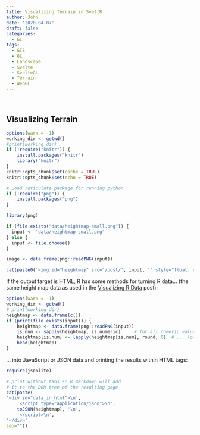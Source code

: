 ```yaml
---
title: Visualizing Terrain in SveltR
author: John
date: '2020-04-07'
draft: false
categories:
  - GL
tags:
  - GIS
  - GL
  - Landscape
  - Svelte
  - SvelteGL
  - Terrain
  - WebGL
---
```


<div id="terrain-app" role="main" style="width: 100%; min-width: 800px; margin-left: -86px;">
&nbsp;
</div>

## Visualizing Terrain

```r
options(warn = -1)
working_dir <- getwd()
#print(working_dir)
if (!require("knitr")) {
    install.packages("knitr")
    library("knitr")
}
knitr::opts_chunk$set(cache = TRUE)
knitr::opts_chunk$set(echo = TRUE)

# Load reticulate package for running python
if (!require("png")) {
    install.packages("png")
}

library(png)

if (file.exists("data/heightmap-small.png")) {
  input <- "data/heightmap-small.png"
} else {
  input <- file.choose()
}

image <- data.frame(png::readPNG(input))

cat(paste0('<img id="heightmap" src="/post/', input, '" style="float: right; width:256px; padding: 1%;" />'))
```

If the output target is HTML, R has some methods for turning R data... (the same height map data as used in the [Visualizing R Data](post/visualize-r) post):

<div class="r-data">

```r
options(warn = -1)
working_dir <- getwd()
# print(working_dir)
heightmap <- data.frame(c())
if (print(file.exists(input))) {
    heightmap <- data.frame(png::readPNG(input))
    is.num <- sapply(heightmap, is.numeric)     # for all numeric values...
    heightmap[is.num] <- lapply(heightmap[is.num], round, 6)  # ... lower precision to 6 decimals
    head(heightmap)
}

```
</div>


... into JavaScript or JSON data and printing the results within HTML tags:
```r
require(jsonlite)

# print without tabs so R markdown will add
# it to the DOM tree of the resulting page
cat(paste(
'<div id="data_in_html">\n',
    '<script type="application/json">\n',
    toJSON(heightmap), '\n',
    '</script>\n',
'</div>',
sep=""))
```
